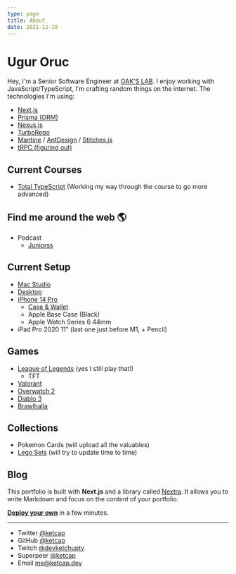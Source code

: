 ```yaml
---
type: page
title: About
date: 2021-12-18
---
```


# Ugur Oruc

Hey, I'm a Senior Software Engineer at [OAK'S LAB](www.oakslab.com). I enjoy working with JavaScript/TypeScript, I'm crafting random things on the internet.
The technologies I'm using:

- [Next.js](https://nextjs.org/)
- [Prisma (ORM)](https://www.prisma.io/)
- [Nexus.js](https://nexusjs.org/)
- [TurboRepo](https://turbo.build/)
- [Mantine](https://mantine.dev) / [AntDesign](https://ant.design/) / [Stitches.js](https://stitches.dev/)
- [tRPC (figuring out)](https://trpc.io/)

## Current Courses

- [Total TypeScript](https://www.totaltypescript.com/) (Working my way through the course to go more advanced)

## Find me around the web 🌎

- Podcast
  - [Juniorss](https://www.youtube.com/watch?v=kM6ougwHrcc)

## Current Setup

- [Mac Studio](https://www.apple.com/mac-studio/)
- [Desktop](https://mysetup.co/setups/view/255506092)
- [iPhone 14 Pro](https://www.apple.com/iphone-14-pro/)
  - [Case & Wallet](https://www.moft.us/products/iphone-charging-stand?variant=39942474727511)
  - Apple Base Case (Black)
  - Apple Watch Series 6 44mm
- iPad Pro 2020 11" (last one just before M1, + Pencil)

## Games

- [League of Legends](https://www.leagueoflegends.com/en-us/) (yes I still play that!)
  - TFT
- [Valorant](https://playvalorant.com/en-us/)
- [Overwatch 2](https://playoverwatch.com/en-us/)
- [Diablo 3](https://www.diablo3.com/en-us/)
- [Brawlhalla](https://www.brawlhalla.com/)

## Collections

- Pokemon Cards (will upload all the valuables)
- [Lego Sets](https://photos.app.goo.gl/bstkzVz5PQ9ue6LUA) (will try to update time to time)

## Blog

This portfolio is built with **Next.js** and a library called [Nextra](https://nextra.vercel.app/). It allows you to write Markdown and focus on the _content_ of your portfolio.

[**Deploy your own**](https://vercel.com/new/git/external?repository-url=https://github.com/vercel-solutions/nextjs-portfolio-starter&project-name=portfolio&repository-name=portfolio) in a few minutes.

---

- Twitter [@ketcap](https://twitter.com/uur_oruc)
- GitHub [@ketcap](https://github.com/ketcap)
- Twitch [@devketchuptv](https://twitch.tv/devketchuptv)
- Superpeer [@ketcap](https://superpeer.com/ketcap)
- Email [me@ketcap.dev](mailto:me@ketcap.dev)
